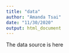 ```yaml
---
title: "data"
author: "Amanda Tsai"
date: "11/30/2020"
output: html_document
---
```


The data source is here

